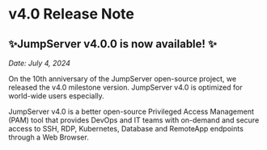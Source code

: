 # v4.0 Release Note

## ✨JumpServer v4.0.0 is now available!  ✨ 

_Date: July 4, 2024_

On the 10th anniversary of the JumpServer open-source project, we released the v4.0 milestone version. JumpServer v4.0 is optimized for world-wide users especially.

JumpServer v4.0 is a better open-source Privileged Access Management (PAM) tool that provides DevOps and IT teams with on-demand and secure access to SSH, RDP, Kubernetes, Database and RemoteApp endpoints through a Web Browser.

